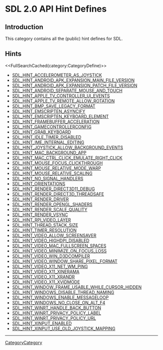 

= SDL 2.0 API Hint Defines =


== Introduction ==

This category contains all the (public) hint defines for SDL.

== Hints ==

<<FullSearchCached(category:CategoryDefine)>>

<!-- BEGIN CATEGORY LIST -->
* [[SDL_HINT_ACCELEROMETER_AS_JOYSTICK]]
* [[SDL_HINT_ANDROID_APK_EXPANSION_MAIN_FILE_VERSION]]
* [[SDL_HINT_ANDROID_APK_EXPANSION_PATCH_FILE_VERSION]]
* [[SDL_HINT_ANDROID_SEPARATE_MOUSE_AND_TOUCH]]
* [[SDL_HINT_APPLE_TV_CONTROLLER_UI_EVENTS]]
* [[SDL_HINT_APPLE_TV_REMOTE_ALLOW_ROTATION]]
* [[SDL_HINT_BMP_SAVE_LEGACY_FORMAT]]
* [[SDL_HINT_EMSCRIPTEN_ASYNCIFY]]
* [[SDL_HINT_EMSCRIPTEN_KEYBOARD_ELEMENT]]
* [[SDL_HINT_FRAMEBUFFER_ACCELERATION]]
* [[SDL_HINT_GAMECONTROLLERCONFIG]]
* [[SDL_HINT_GRAB_KEYBOARD]]
* [[SDL_HINT_IDLE_TIMER_DISABLED]]
* [[SDL_HINT_IME_INTERNAL_EDITING]]
* [[SDL_HINT_JOYSTICK_ALLOW_BACKGROUND_EVENTS]]
* [[SDL_HINT_MAC_BACKGROUND_APP]]
* [[SDL_HINT_MAC_CTRL_CLICK_EMULATE_RIGHT_CLICK]]
* [[SDL_HINT_MOUSE_FOCUS_CLICKTHROUGH]]
* [[SDL_HINT_MOUSE_RELATIVE_MODE_WARP]]
* [[SDL_HINT_MOUSE_RELATIVE_SCALING]]
* [[SDL_HINT_NO_SIGNAL_HANDLERS]]
* [[SDL_HINT_ORIENTATIONS]]
* [[SDL_HINT_RENDER_DIRECT3D11_DEBUG]]
* [[SDL_HINT_RENDER_DIRECT3D_THREADSAFE]]
* [[SDL_HINT_RENDER_DRIVER]]
* [[SDL_HINT_RENDER_OPENGL_SHADERS]]
* [[SDL_HINT_RENDER_SCALE_QUALITY]]
* [[SDL_HINT_RENDER_VSYNC]]
* [[SDL_HINT_RPI_VIDEO_LAYER]]
* [[SDL_HINT_THREAD_STACK_SIZE]]
* [[SDL_HINT_TIMER_RESOLUTION]]
* [[SDL_HINT_VIDEO_ALLOW_SCREENSAVER]]
* [[SDL_HINT_VIDEO_HIGHDPI_DISABLED]]
* [[SDL_HINT_VIDEO_MAC_FULLSCREEN_SPACES]]
* [[SDL_HINT_VIDEO_MINIMIZE_ON_FOCUS_LOSS]]
* [[SDL_HINT_VIDEO_WIN_D3DCOMPILER]]
* [[SDL_HINT_VIDEO_WINDOW_SHARE_PIXEL_FORMAT]]
* [[SDL_HINT_VIDEO_X11_NET_WM_PING]]
* [[SDL_HINT_VIDEO_X11_XINERAMA]]
* [[SDL_HINT_VIDEO_X11_XRANDR]]
* [[SDL_HINT_VIDEO_X11_XVIDMODE]]
* [[SDL_HINT_WINDOW_FRAME_USABLE_WHILE_CURSOR_HIDDEN]]
* [[SDL_HINT_WINDOWS_DISABLE_THREAD_NAMING]]
* [[SDL_HINT_WINDOWS_ENABLE_MESSAGELOOP]]
* [[SDL_HINT_WINDOWS_NO_CLOSE_ON_ALT_F4]]
* [[SDL_HINT_WINRT_HANDLE_BACK_BUTTON]]
* [[SDL_HINT_WINRT_PRIVACY_POLICY_LABEL]]
* [[SDL_HINT_WINRT_PRIVACY_POLICY_URL]]
* [[SDL_HINT_XINPUT_ENABLED]]
* [[SDL_HINT_XINPUT_USE_OLD_JOYSTICK_MAPPING]]
<!-- END CATEGORY LIST -->
----
[[CategoryCategory]]

